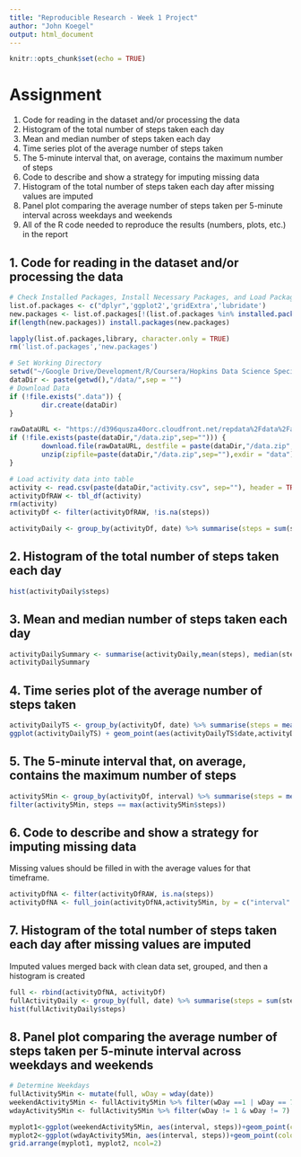 ```yaml
---
title: "Reproducible Research - Week 1 Project"
author: "John Koegel"
output: html_document
---
```


```r
knitr::opts_chunk$set(echo = TRUE)
```

# Assignment
1. Code for reading in the dataset and/or processing the data
2. Histogram of the total number of steps taken each day
3. Mean and median number of steps taken each day
4. Time series plot of the average number of steps taken
5. The 5-minute interval that, on average, contains the maximum number of steps
6. Code to describe and show a strategy for imputing missing data
7. Histogram of the total number of steps taken each day after missing values are imputed
8. Panel plot comparing the average number of steps taken per 5-minute interval across weekdays and weekends
9. All of the R code needed to reproduce the results (numbers, plots, etc.) in the report

## 1. Code for reading in the dataset and/or processing the data

```r
# Check Installed Packages, Install Necessary Packages, and Load Packages
list.of.packages <- c("dplyr",'ggplot2','gridExtra','lubridate')
new.packages <- list.of.packages[!(list.of.packages %in% installed.packages()[,"Package"])]
if(length(new.packages)) install.packages(new.packages)

lapply(list.of.packages,library, character.only = TRUE)
rm('list.of.packages','new.packages')

# Set Working Directory
setwd("~/Google Drive/Development/R/Coursera/Hopkins Data Science Specialization/Reproducible Research/Week 1 Project")
dataDir <- paste(getwd(),"/data/",sep = "")
# Download Data
if (!file.exists(".data")) {
        dir.create(dataDir)
}

rawDataURL <- "https://d396qusza40orc.cloudfront.net/repdata%2Fdata%2Factivity.zip"
if (!file.exists(paste(dataDir,"/data.zip",sep=""))) {
        download.file(rawDataURL, destfile = paste(dataDir,"/data.zip",sep=""), method= "auto")
        unzip(zipfile=paste(dataDir,"/data.zip",sep=""),exdir = "data")
}

# Load activity data into table
activity <- read.csv(paste(dataDir,"activity.csv", sep=""), header = TRUE)
activityDfRAW <- tbl_df(activity)
rm(activity)
activityDf <- filter(activityDfRAW, !is.na(steps))

activityDaily <- group_by(activityDf, date) %>% summarise(steps = sum(steps))
```

## 2. Histogram of the total number of steps taken each day

```r
hist(activityDaily$steps)
```

## 3. Mean and median number of steps taken each day

```r
activityDailySummary <- summarise(activityDaily,mean(steps), median(steps))
activityDailySummary
```
## 4. Time series plot of the average number of steps taken
```r
activityDailyTS <- group_by(activityDf, date) %>% summarise(steps = mean(steps))
ggplot(activityDailyTS) + geom_point(aes(activityDailyTS$date,activityDailyTS$steps))
```

## 5. The 5-minute interval that, on average, contains the maximum number of steps
```r
activity5Min <- group_by(activityDf, interval) %>% summarise(steps = mean(steps))
filter(activity5Min, steps == max(activity5Min$steps))
```

## 6. Code to describe and show a strategy for imputing missing data
Missing values should be filled in with the average values for that timeframe.
```r
activityDfNA <- filter(activityDfRAW, is.na(steps))
activityDfNA <- full_join(activityDfNA,activity5Min, by = c("interval" = "interval")) %>% select(-steps.x) %>% mutate(steps = steps.y) %>% select(-steps.y)
```

## 7. Histogram of the total number of steps taken each day after missing values are imputed
Imputed values merged back with clean data set, grouped, and then a histogram is created
```r
full <- rbind(activityDfNA, activityDf)
fullActivityDaily <- group_by(full, date) %>% summarise(steps = sum(steps))
hist(fullActivityDaily$steps)
```
## 8. Panel plot comparing the average number of steps taken per 5-minute interval across weekdays and weekends
```r
# Determine Weekdays
fullActivity5Min <- mutate(full, wDay = wday(date))
weekendActivity5Min <- fullActivity5Min %>% filter(wDay ==1 | wDay == 7) %>% select(-wDay) %>% group_by(interval) %>% summarise(steps = mean(steps))
wdayActivity5Min <- fullActivity5Min %>% filter(wDay != 1 & wDay != 7) %>% select(-wDay) %>% group_by(interval) %>% summarise(steps = mean(steps))

myplot1<-ggplot(weekendActivity5Min, aes(interval, steps))+geom_point(color="firebrick") + ggtitle('Weekend Activity')
myplot2<-ggplot(wdayActivity5Min, aes(interval, steps))+geom_point(color="olivedrab") + ggtitle('Week Activity')
grid.arrange(myplot1, myplot2, ncol=2)
```

